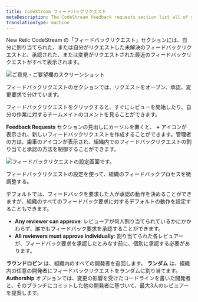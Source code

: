 ```yaml
---
title: CodeStream フィードバックリクエスト
metaDescription: The CodeStream feedback requests section list all of your open feedback requests.
translationType: machine
---
```


New Relic CodeStream の「フィードバックリクエスト」セクションには、自分に割り当てられた、または自分がリクエストした未解決のフィードバックリクエストと、承認された、または変更がリクエストされた最近のフィードバックリクエストがすべて表示されます。

![ご意見・ご要望欄のスクリーンショット](/images/FRSection1.png "フィードバック・リクエスト・セクション") <figcaption>フィードバックリクエストのセクションでは、リクエストをオープン、承認、変更要求で分けています。</figcaption>

フィードバックリクエストをクリックすると、すぐにレビューを開始したり、自分の作業に対するチームメイトのコメントを見ることができます。

**Feedback Requests** セクションの見出しにカーソルを置くと、 **+** アイコンが表示され、新しいフィードバックリクエストを作成することができます。管理者の方は、歯車のアイコンが表示され、組織内でのフィードバックリクエストの割り当てと承認の方法を制御することができます。

![フィードバックリクエストの設定画面です。](/images/FRTeamSettings.png "フィードバックリクエスト設定") <figcaption>フィードバックリクエストの設定を使って、組織のフィードバックプロセスを微調整する。</figcaption>

デフォルトでは、フィードバックを要求した人が承認の動作を決めることができますが、組織のすべてのフィードバック要求に対するデフォルトの動作を設定することもできます。

* **Any reviewer can approve**: レビューアが何人割り当てられているかにかかわらず、誰でもフィードバック要求を承認することができます。
* **All reviewers must approve individually**: 割り当てられた各レビュアーが、フィードバック要求を承認したとみなす前に、個別に承認する必要があります。

**ラウンドロビン** は、組織内のすべての開発者を巡回します。 **ランダム** は、組織内の任意の開発者にフィードバックリクエストをランダムに割り当てます。 **Authorship** オプションでは、変更の影響を受けたコードラインを書いた開発者と、そのブランチにコミットした他の開発者に基づいて、最大3人のレビュアーを提案します。
